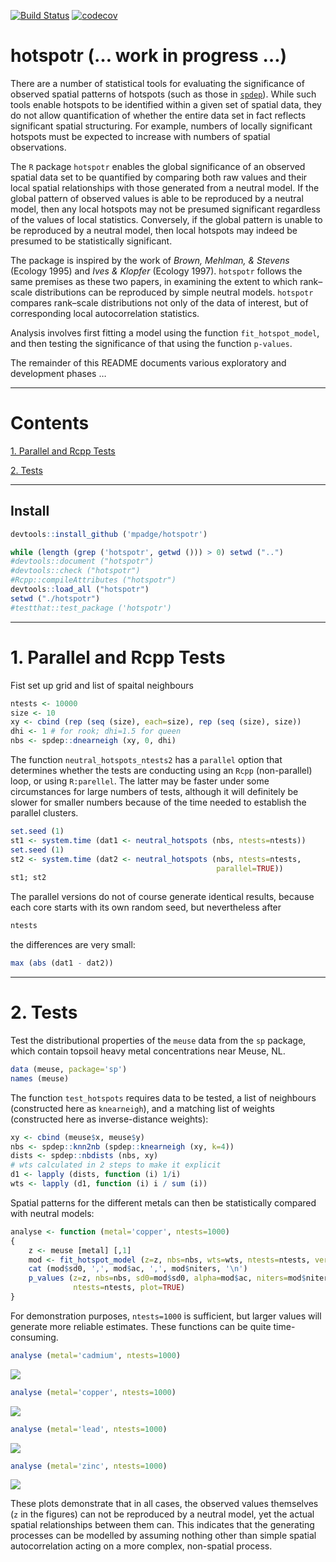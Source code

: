 [![Build Status](https://travis-ci.org/mpadge/hotspotr.svg?branch=master)](https://travis-ci.org/mpadge/hotspotr)
[![codecov](https://codecov.io/gh/mpadge/hotspotr/branch/master/graph/badge.svg)](https://codecov.io/gh/mpadge/hotspotr)

# hotspotr (... work in progress ...)

There are a number of statistical tools for evaluating the significance of
observed spatial patterns of hotspots (such as those in
[`spdep`](https://cran.r-project.org/package=spdep)). While such tools enable
hotspots to be identified within a given set of spatial data, they do not allow
quantification of whether the entire data set in fact reflects significant
spatial structuring. For example, numbers of locally significant hotspots must
be expected to increase with numbers of spatial observations. 

The `R` package `hotspotr` enables the global significance of an observed
spatial data set to be quantified by comparing both raw values and their local
spatial relationships with those generated from a neutral model. If the global
pattern of observed values is able to be reproduced by a neutral model, then any
local hotspots may not be presumed significant regardless of the values of local
statistics. Conversely, if the global pattern is unable to be reproduced by a
neutral model, then local hotspots may indeed be presumed to be statistically
significant.

The package is inspired by the work of *Brown, Mehlman, & Stevens* (Ecology
1995) and *Ives & Klopfer* (Ecology 1997). `hotspotr` follows the same premises
as these two papers, in examining the extent to which rank--scale distributions
can be reproduced by simple neutral models. `hotspotr` compares rank--scale
distributions not only of the data of interest, but of corresponding local
autocorrelation statistics.

Analysis involves first fitting a model using the function
`fit_hotspot_model`, and then testing the significance of that using the
function `p-values`.

The remainder of this README documents various exploratory and development
phases ...

--------


# Contents

[1. Parallel and Rcpp Tests](#1-parallel)

[2. Tests](#2-tests)

--------


## Install

```r
devtools::install_github ('mpadge/hotspotr')
```
```r
while (length (grep ('hotspotr', getwd ())) > 0) setwd ("..")
#devtools::document ("hotspotr")
#devtools::check ("hotspotr")
#Rcpp::compileAttributes ("hotspotr")
devtools::load_all ("hotspotr")
setwd ("./hotspotr")
#testthat::test_package ('hotspotr')
```

--------

# <a name="1-parallel"></a>1. Parallel and Rcpp Tests

Fist set up grid and list of spaital neighbours
```r
ntests <- 10000
size <- 10
xy <- cbind (rep (seq (size), each=size), rep (seq (size), size))
dhi <- 1 # for rook; dhi=1.5 for queen
nbs <- spdep::dnearneigh (xy, 0, dhi)
```

The function `neutral_hotspots_ntests2` has a `parallel` option that determines
whether the tests are conducting using an `Rcpp` (non-parallel) loop, or using
`R:parellel`. The latter may be faster under some circumstances for large
numbers of tests, although it will definitely be slower for smaller numbers
because of the time needed to establish the parallel clusters. 

```r
set.seed (1)
st1 <- system.time (dat1 <- neutral_hotspots (nbs, ntests=ntests))
set.seed (1)
st2 <- system.time (dat2 <- neutral_hotspots (nbs, ntests=ntests,
                                              parallel=TRUE))
st1; st2
```


The parallel versions do not of course generate identical results, because each
core starts with its own random seed, but nevertheless after
```r
ntests
```
the differences are very small:
```r
max (abs (dat1 - dat2))
```


--------

# <a name="2-tests"></a>2. Tests

Test the distributional properties of the `meuse` data from the `sp` package,
which contain topsoil heavy metal concentrations near Meuse, NL.

```r
data (meuse, package='sp')
names (meuse)
```

The function `test_hotspots` requires data to be tested, a list of
neighbours (constructed here as `knearneigh`), and a matching list of weights
(constructed here as inverse-distance weights):
```r
xy <- cbind (meuse$x, meuse$y)
nbs <- spdep::knn2nb (spdep::knearneigh (xy, k=4))
dists <- spdep::nbdists (nbs, xy)
# wts calculated in 2 steps to make it explicit
d1 <- lapply (dists, function (i) 1/i)
wts <- lapply (d1, function (i) i / sum (i))
```

Spatial patterns for the different metals can then be statistically compared
with neutral models:
```r
analyse <- function (metal='copper', ntests=1000)
{
    z <- meuse [metal] [,1]
    mod <- fit_hotspot_model (z=z, nbs=nbs, wts=wts, ntests=ntests, verbose=FALSE)
    cat (mod$sd0, ',', mod$ac, ',', mod$niters, '\n')
    p_values (z=z, nbs=nbs, sd0=mod$sd0, alpha=mod$ac, niters=mod$niters,
              ntests=ntests, plot=TRUE)
}
```
For demonstration purposes, `ntests=1000` is sufficient, but larger values will
generate more reliable estimates. These functions can be quite time-consuming.
```r
analyse (metal='cadmium', ntests=1000)
```
![](fig/meuse-cadmium.png)
```r
analyse (metal='copper', ntests=1000)
```
![](fig/meuse-copper.png)
```r
analyse (metal='lead', ntests=1000)
```
![](fig/meuse-lead.png)
```r
analyse (metal='zinc', ntests=1000)
```
![](fig/meuse-zinc.png)

These plots demonstrate that in all cases, the observed values themselves (`z`
in the figures) can not be reproduced by a neutral model, yet the actual spatial
relationships between them can. This indicates that the generating processes can
be modelled by assuming nothing other than simple spatial autocorrelation acting
on a more complex, non-spatial process.
